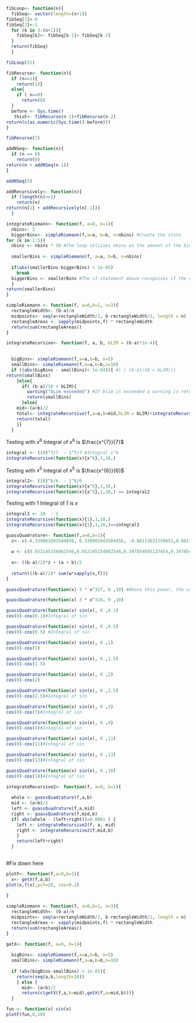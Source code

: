 ```r
fibLoop<- function(n){
  fibSeq<- vector(length=(n+1))
fibSeq[1]<-0
fibSeq[2]<-1
  for (k in 3:(n+1)){
    fibSeq[k]<- fibSeq[k-1]+ fibSeq[k-2]
  }
  return(fibSeq)
  }

```

```r
fibLoop(31)
```

```r
fibRecurse<- function(n){
  if (n==1){
    return(1)}
  else{
    if ( n==0)
      return(0)
  }
  before <- Sys.time()
   thisF<- fibRecurse(n-1)+fibRecurse(n-2)
return(c(as.numeric(Sys.time()-before)))
}
```

```r
fibRecurse(2)
```

```r
addNSeq<- function(n){
  if (n == 0)
    return(0)
return(n + addNSeq(n-1))
}
```

```r
addNSeq(5)
```

```r
addRecursively<- function(n){
  if (length(n)==1)
    return(n)
return(n[1] + addRecursively(n[-1]))
  }
``` 

```r
integrateRiemann<- function(f, a=0, b=1){
  nbins<- 5
  biggerBins<- simpleRiemann(f,a=a, b=b, n=nbins) #Create the state
for (k in 1:5){
  nbins <- nbins * 10 #the loop utlizies nbins as the amount of the bins need to calculate a more accurate sum. The larger nbins becomes the more accurate the approximation. Because nbins will become very large number even after 5 repetition, the value of the sum should approximate the area under the function. In the worst case, there will be 500,000 bins.
  
  smallerBins <- simpleRiemann(f, a=a, b=b, n=nbins)
  
  if(abs(smallerBins-biggerBins) < 1e-05)
    break
  biggerBins <- smallerBins #The if statement above recognizes if the current approximatation is better than the previous to 5 decimal places. If it is, repeat the process creating an new approximation. To compare the current to previous approximation, the loop initializes the previous approximation to biggerBins and recalculates smallerBins with a large nbins.
  }
return(smallerBins)  
}
```

```r
simpleRiemann <- function(f, a=0,b=1, n=3){
  rectangleWidth<- (b-a)/n
  midpoints<- seq(a+rectangleWidth/2, b-rectangleWidth/2, length = n)
  rectangleAreas <- sapply(midpoints,f) * rectangleWidth
  return(sum(rectangleAreas))
}
```

```r
integrateRecursive<- function(f, a, b, bLIM = (b-a)*1e-4){
  

  bigBins<- simpleRiemann(f,a=a,b=b, n=5)  
  smallBins<- simpleRiemann(f,a=a,b=b,n=10)
  if ((abs(bigBins - smallBins)< 1e-04)){ #| ( (b-a)/10 < bLIM)){
return(smallBins)    
    }else{
      if( (b-a)/10 < bLIM){
        warning("bLim exceeded") #If blim is exceeded a warning is returned
        return(smallBins)
      }else{
    mid<-(a+b)/2
    total<- integrateRecursive(f,a=a,b=mid,bLIM = bLIM)+integrateRecursive(f,a=mid,b=b,bLIM = bLIM)
    return(total)
    }}
  }
```

Testing with $x^{6}$
Integral of  $x^{6}$ is $\frac{x^{7}}{7}$
```r
integral <- (10)^7/7  - 1^7/7 #Integral x^6
integrateRecursive(function(x){x^6},1,10,)
```
Testing with $x^{5}$
Integral of  $x^{5}$ is $\frac{x^{6}}{6}$
```r
integral2<- (10)^6/6  - 1^6/6
integrateRecursive(function(x){x^5},1,10,) 
integrateRecursive(function(x){x^5},1,10,) == integral2
```

Testing with $1$
Integral of  $1$ is $x$
```r
integral3 <- 10  - 1
integrateRecursive(function(x){1},1,10,)
integrateRecursive(function(x){1},1,10,)==integral3
```



```r
guassQuadrature<- function(f,a=0,b=1){
  z<- c(-0.339981043584856, 0.339981043584856, -0.86113631159053,0.86113631159053)
  
  w <- c(0.652145154862546,0.652145154862546,0.347854845137454,0.347854845137454)
  
  x<- ((b-a)/2)*z + (a + b)/2
  
  return(((b-a)/2)* sum(w*sapply(x,f)))
}
```

```r
guassQuadrature(function(x) 3 * x^317, 0 ,10) #Above this power, the value of the integral cannot be found
```

```r
guassQuadrature(function(x) 3 * x^318, 0 ,10)
```
```r
guassQuadrature(function(x) sin(x), 0 ,0.1)
cos(0)-cos(0.1)#Integral of sin
```
```r
guassQuadrature(function(x) sin(x), 0 ,0.5)
cos(0)-cos(0.5) #Integral of sin
```
```r
guassQuadrature(function(x) sin(x), 0 ,1)
cos(0)-cos(1)
```
```r
guassQuadrature(function(x) sin(x), 0 ,1.5)
cos(0)-cos(1.5)
```
```r
guassQuadrature(function(x) sin(x), 0 ,2)
cos(0)-cos(2)
```
```r
guassQuadrature(function(x) sin(x), 0 ,2.5)
cos(0)-cos(2.5)#Integral of sin
```
```r
guassQuadrature(function(x) sin(x), 0 ,3)
cos(0)-cos(3)#Integral of sin
```
```r
guassQuadrature(function(x) sin(x), 0 ,4)
cos(0)-cos(4)#Integral of sin
```
```r
guassQuadrature(function(x) sin(x), 0 ,11)
cos(0)-cos(11)#Integral of sin
```
```r
guassQuadrature(function(x) sin(x), 0 ,13)
cos(0)-cos(13)#Integral of sin
```
```r
guassQuadrature(function(x) sin(x), 0 ,18)
cos(0)-cos(18)#Integral of sin
```

```r
integrateRecursive2<- function(f, a=0, b=1){
  
  whole <- guassQuadrature(f,a,b)
  mid <- (a+b)/2
  left <- guassQuadrature(f,a,mid)
  right <- guassQuadrature(f,mid,b)
  if( abs(whole - (left+right))>0.0001 ) {
    left <- integrateRecursive2(f, a, mid)
    right <- integrateRecursive2(f,mid,b)
    }
    return(left+right)
  }
  
```
#Fix down here
```r
plotF<- function(f,a=0,b=1){
  x<- getX(f,a,b)
plot(x,f(x),pch=20, cex=0.2)
  
}
```

```r
simpleRiemann <- function(f, a=0,b=1, n=3){
  rectangleWidth<- (b-a)/n
  midpoints<- seq(a+rectangleWidth/2, b-rectangleWidth/2, length = n)
  rectangleAreas <- sapply(midpoints,f) * rectangleWidth
  return(sum(rectangleAreas))
}

getX<- function(f, a=0, b=1){
  
  bigBins<- simpleRiemann(f,a=a,b=b, n=5)  
  smallBins<- simpleRiemann(f,a=a,b=b,n=10)
  
  if (abs(bigBins-smallBins) < 1e-05){
    return(seq(a,b,length=10))
    } else {
      mid<- (a+b)/2
      return(c(getX(f,a,b=mid),getX(f,a=mid,b)))}
  }
```

```r
fun <- function(x) sin(x)
plotF(fun,0,10)

```
